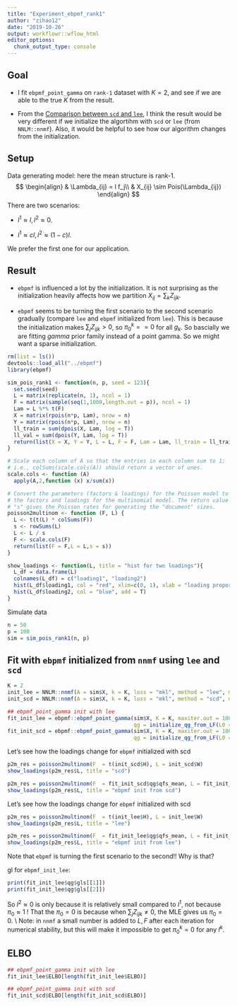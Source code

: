 ```yaml
---
title: "Experiment_ebpmf_rank1"
author: "zihao12"
date: "2019-10-26"
output: workflowr::wflow_html
editor_options:
  chunk_output_type: console
---
```


## Goal

* I fit `ebpmf_point_gamma` on `rank-1` dataset with $K = 2$, and see if we are able to the true $K$ from the result.                                     

* From the [Comparison between `scd` and `lee`](https://zihao12.github.io/ebpmf_demo/Compare_scd_lee.html), I think the result would be very different if we initialize the algortihm with `scd` or `lee` (from `NNLM::nnmf`). Also, it would be helpful to see how our algorithm changes from the initialization. 

## Setup
Data generating model: here the mean structure is rank-1. 
$$
\begin{align}
  & \Lambda_{ij} = l f_j\\
  & X_{ij} \sim Pois(\Lambda_{ij})
\end{align}
$$
There are two scenarios:\

* $l^1 \approx l, l^2 \approx 0$.\

* $l^1 \approx cl, l^2 \approx (1-c)l$. \

We prefer the first one for our application.

## Result
* `ebpmf` is influenced a lot by the initialization. It is not surprising as the initialization heavily affects how we partition $X_{ij} = \sum_k Z_{ijk}$. \

* `ebpmf` seems to be turning the first scenario to the second scenario gradually (compare `lee` and  `ebpmf` initialized from `lee`). This is because the initialization makes $\sum_j Z_{ijk} > 0$, so $\pi_0^{k} == 0$ for all $g_k$. So bascially we are fitting $gamma$ prior family instead of a point gamma. So we might want a sparse initialization. 


```r
rm(list = ls())
devtools::load_all("../ebpmf")
library(ebpmf)
```


```r
sim_pois_rank1 <- function(n, p, seed = 123){
  set.seed(seed)
  L = matrix(replicate(n, 1), ncol = 1)
  F = matrix(sample(seq(1,1000,length.out = p)), ncol = 1)
  Lam = L %*% t(F)
  X = matrix(rpois(n*p, Lam), nrow = n)
  Y = matrix(rpois(n*p, Lam), nrow = n)
  ll_train = sum(dpois(X, Lam, log = T))
  ll_val = sum(dpois(Y, Lam, log = T))
  return(list(X = X, Y = Y, L = L, F = F, Lam = Lam, ll_train = ll_train, ll_val  = ll_val))
}

# Scale each column of A so that the entries in each column sum to 1;
# i.e., colSums(scale.cols(A)) should return a vector of ones.
scale.cols <- function (A)
  apply(A,2,function (x) x/sum(x))

# Convert the parameters (factors & loadings) for the Poisson model to
# the factors and loadings for the multinomial model. The return value
# "s" gives the Poisson rates for generating the "document" sizes.
poisson2multinom <- function (F, L) {
  L <- t(t(L) * colSums(F))
  s <- rowSums(L)
  L <- L / s
  F <- scale.cols(F)
  return(list(F = F,L = L,s = s))
}

show_loadings <- function(L, title = "hist for two loadings"){
  L_df = data.frame(L)
  colnames(L_df) = c("loading1", "loading2")
  hist(L_df$loading1, col = "red", xlim=c(0, 1), xlab = "loading proportion", main = title)
  hist(L_df$loading2, col = "blue", add = T)
}
```



Simulate data
```r
n = 50
p = 100
sim = sim_pois_rank1(n, p)
```

## Fit with `ebpmf` initialized from `nnmf` using  `lee` and `scd`
```r
K = 2
init_lee = NNLM::nnmf(A = sim$X, k = K, loss = "mkl", method = "lee", max.iter = 1000)
init_scd = NNLM::nnmf(A = sim$X, k = K, loss = "mkl", method = "scd", max.iter = 1000)

## ebpmf_point_gamma init with lee
fit_init_lee = ebpmf::ebpmf_point_gamma(sim$X, K = K, maxiter.out = 100, 
                                        qg = initialize_qg_from_LF(L0 = init_lee$W, F0 = t(init_lee$H)))
fit_init_scd = ebpmf::ebpmf_point_gamma(sim$X, K = K, maxiter.out = 100, 
                                        qg = initialize_qg_from_LF(L0 = init_scd$W, F0 = t(init_scd$H)))
```

Let's see how the loadings change for `ebpmf` initialized with scd
```r
p2m_res = poisson2multinom(F  = t(init_scd$H), L = init_scd$W)
show_loadings(p2m_res$L, title = "scd")

p2m_res = poisson2multinom(F  = fit_init_scd$qg$qfs_mean, L = fit_init_scd$qg$qls_mean)
show_loadings(p2m_res$L, title = "ebpmf init from scd")
```


Let's see how the loadings change for `ebpmf` initialized with scd
```r
p2m_res = poisson2multinom(F  = t(init_lee$H), L = init_lee$W)
show_loadings(p2m_res$L, title = "lee")

p2m_res = poisson2multinom(F  = fit_init_lee$qg$qfs_mean, L = fit_init_lee$qg$qls_mean)
show_loadings(p2m_res$L, title = "ebpmf init from lee")
```

Note that `ebpmf` is turning  the first scenario to the second!! Why is that?

gl for `ebpmf_init_lee`:
```r
print(fit_init_lee$qg$gls[[1]])
print(fit_init_lee$qg$gls[[2]])
```

So $l^2 \approx  0$ is  only because it is relatively small compared to $l^1$, not because $\pi_0 \approx 1$ ! That the $\pi_0 = 0$ is because when $\sum_j Z_{ijk} \neq 0$, the MLE gives us $\pi_0 = 0$. \\
Note: in `nnmf` a small number is added to $L, F$ after each iteration for numerical stability, but this will make it impossible to get $\pi^k_0 = 0$ for any $l^k$.  

## ELBO
```r
## ebpmf_point_gamma init with lee
fit_init_lee$ELBO[length(fit_init_lee$ELBO)]

## ebpmf_point_gamma init with scd
fit_init_scd$ELBO[length(fit_init_scd$ELBO)]
```












